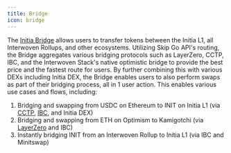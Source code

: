 ```yaml
---
title: Bridge
icon: bridge
---
```


The [Initia Bridge](https://bridge.testnet.initia.xyz) allows users to transfer tokens between the Initia L1, all Interwoven Rollups, and other ecosystems. Utilizing Skip Go API's routing, the Bridge aggregates various bridging protocols such as LayerZero, CCTP, IBC, and the Interwoven Stack's native optimistic bridge to provide the best price and the fastest route for users. By further combining this with various DEXs including Initia DEX, the Bridge enables users to also perform swaps as part of their bridging process, all in 1 user action. This enables various use cases and flows, including:

1. Bridging and swapping from USDC on Ethereum to INIT on Initia L1 (via [CCTP](https://www.circle.com/cross-chain-transfer-protocol), [IBC](https://cosmos.network/ibc), and Initia DEX)
2. Bridging and swapping from ETH on Optimism to Kamigotchi (via [LayerZero](https://layerzero.network/) and IBC)
3. Instantly bridging INIT from an Interwoven Rollup to Initia L1 (via IBC and Minitswap)
